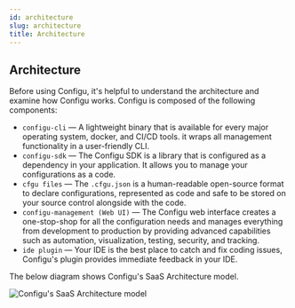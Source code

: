 ```yaml
---
id: architecture
slug: architecture
title: Architecture
---
```


## Architecture

Before using Configu, it's helpful to understand the architecture and examine how Configu works.
Configu is composed of the following components:

- `configu-cli` — A lightweight binary that is available for every major operating system, docker, and CI/CD tools. it wraps all management functionality in a user-friendly CLI.
- `configu-sdk` — The Configu SDK is a library that is configured as a dependency in your application. It allows you to manage your configurations as a code.
- `cfgu files` — The `.cfgu.json` is a human-readable open-source format to declare configurations, represented as code and safe to be stored on your source control alongside with the code.
- `configu-management (Web UI)` — The Configu web interface creates a one-stop-shop for all the configuration needs and manages everything from development to production
  by providing advanced capabilities such as automation, visualization, testing, security, and tracking.
- `ide plugin` — Your IDE is the best place to catch and fix coding issues, Configu's plugin provides immediate feedback in your IDE.

The below diagram shows Configu's SaaS Architecture model.

![Configu's SaaS Architecture model](images/architecture-diagramm.jpg)
